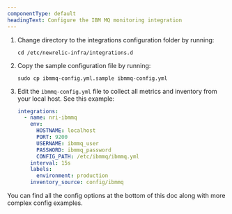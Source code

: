```yaml
---
componentType: default
headingText: Configure the IBM MQ monitoring integration
---
```


1. Change directory to the integrations configuration folder by running:

   ```shell
   cd /etc/newrelic-infra/integrations.d
   ```

2. Copy the sample configuration file by running:

   ```shell
   sudo cp ibmmq-config.yml.sample ibmmq-config.yml
   ```

3. Edit the `ibmmq-config.yml` file to collect all metrics and inventory from your local host. See this example:

   ```yml
   integrations:
     - name: nri-ibmmq
       env:
         HOSTNAME: localhost
         PORT: 9200
         USERNAME: ibmmq_user
         PASSWORD: ibmmq_password
         CONFIG_PATH: /etc/ibmmq/ibmmq.yml
       interval: 15s
       labels:
         environment: production
       inventory_source: config/ibmmq
   ```

You can find all the config options at the bottom of this doc along with more complex config examples.
